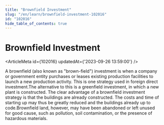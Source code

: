```yaml
---
title: "Brownfield Investment"
slug: "/en/learn/brownfield-investment-102016"
id: "102016"
hide_table_of_contents: true
---
```



# Brownfield Investment

<ArticleMeta id={102016} updatedAt={'2023-09-26 13:59:00'} />
<div className='border-solid border-b border-t-0 my-4 border-[var(--ifm-color-gray-300)]' />

A brownfield (also known as "brown-field") investment is when a company or government entity purchases or leases existing production facilities to launch a new production activity. This is one strategy used in foreign direct investment.The alternative to this is a greenfield investment, in which a new plant is constructed. The clear advantage of a brownfield investment strategy is that the buildings are already constructed. The costs and time of starting up may thus be greatly reduced and the buildings already up to code.Brownfield land, however, may have been abandoned or left unused for good cause, such as pollution, soil contamination, or the presence of hazardous materials.
